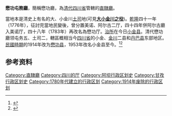 '''懋功屯務廳'''，簡稱懋功廳，為[[清代|清代]][[四川總督|四川省]]管轄的[[直隸廳|直隸廳]]。

當地本是清史上有名的大、小金川[[土司|土司]]地(可見'''[[大小金川之役|大小金川之役]]''')。[[乾隆|乾隆]]四十一年（1776年），征討完當地民變後，曾分置美诺、阿尔古二厅，四十四年併阿尔古廳入美诺厅，四十八年（1783年）再改名為懋功厅。[[治所|治所]]在今日[[小金县|小金县]]。清代懋功廳领屯务五、土司二，轄區概相当今[[四川省|四川省]]的小金、[[金川縣|金川]]二县和[[丹巴县|丹巴县]]东部地区。[[民國時期|民國時期]]的1914年改为[[懋功县|懋功县]]，1953年改名小金县至今。<ref>{{cite web|title=四川阿坝小金县|url=http://www.tcmap.com.cn/sichuan/xiaojinxian.html|accessdate=2014-06-23|archive-date=2017-10-28|archive-url=https://web.archive.org/web/20171028173449/http://www.tcmap.com.cn/sichuan/xiaojinxian.html|dead-url=no}}</ref><ref>{{cite web|title=小金县旅游发展总体规划|url=http://ems.lssta.gov.cn/web/t1/main.jsp?go=newsDetail&cid=1006&id=134992|accessdate=2014-06-23|archive-date=2016-03-04|archive-url=https://web.archive.org/web/20160304223332/http://ems.lssta.gov.cn/web/t1/main.jsp?go=newsDetail&cid=1006&id=134992|dead-url=yes}}</ref>

==参考资料==
{{Reflist|2}}

{{清朝四川省行政區劃|nocat}}
[[Category:直隸廳|Category:直隸廳]]
[[Category:四川的厅|Category:四川的厅]]
[[Category:阿坝行政区划史|Category:阿坝行政区划史]]
[[Category:甘孜行政区划史|Category:甘孜行政区划史]]
[[Category:1780年代建立的行政区划|Category:1780年代建立的行政区划]]
[[Category:1914年废除的行政区划|Category:1914年废除的行政区划]]